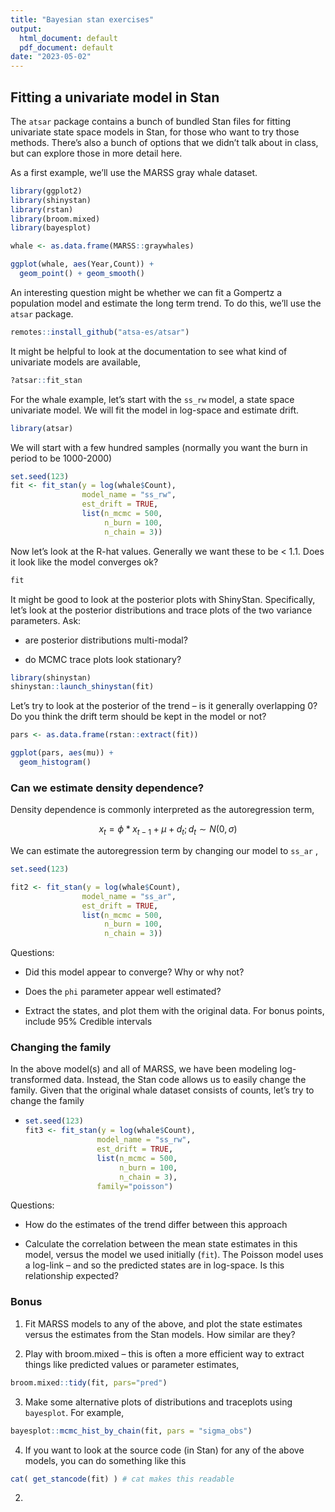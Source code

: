 ```yaml
---
title: "Bayesian stan exercises"
output:
  html_document: default
  pdf_document: default
date: "2023-05-02"
---
```


## Fitting a univariate model in Stan

The `atsar` package contains a bunch of bundled Stan files for fitting univariate state space models in Stan, for those who want to try those methods. There's also a bunch of options that we didn't talk about in class, but can explore those in more detail here.

As a first example, we'll use the MARSS gray whale dataset.

```r
library(ggplot2)
library(shinystan)
library(rstan)
library(broom.mixed)
library(bayesplot)
```

```r
whale <- as.data.frame(MARSS::graywhales)

ggplot(whale, aes(Year,Count)) + 
  geom_point() + geom_smooth()
```

An interesting question might be whether we can fit a Gompertz a population model and estimate the long term trend. To do this, we'll use the `atsar` package.

```r
remotes::install_github("atsa-es/atsar")
```

It might be helpful to look at the documentation to see what kind of univariate models are available,

```r
?atsar::fit_stan
```

For the whale example, let's start with the `ss_rw` model, a state space univariate model. We will fit the model in log-space and estimate drift.

```r
library(atsar)
```

We will start with a few hundred samples (normally you want the burn in period to be 1000-2000)

```r
set.seed(123)
fit <- fit_stan(y = log(whale$Count),
                model_name = "ss_rw",
                est_drift = TRUE,
                list(n_mcmc = 500, 
                     n_burn = 100, 
                     n_chain = 3))
```

Now let's look at the R-hat values. Generally we want these to be \< 1.1. Does it look like the model converges ok?

```r
fit
```

It might be good to look at the posterior plots with ShinyStan. Specifically, let's look at the posterior distributions and trace plots of the two variance parameters. Ask:

-   are posterior distributions multi-modal?

-   do MCMC trace plots look stationary?

```r
library(shinystan)
shinystan::launch_shinystan(fit)
```

Let's try to look at the posterior of the trend -- is it generally overlapping 0? Do you think the drift term should be kept in the model or not?

```r
pars <- as.data.frame(rstan::extract(fit))

ggplot(pars, aes(mu)) + 
  geom_histogram()
```

### Can we estimate density dependence?

Density dependence is commonly interpreted as the autoregression term,

$$
x_t = \phi*x_{t-1}+\mu+d_t; d_t \sim N(0,\sigma)
$$

We can estimate the autoregression term by changing our model to `ss_ar` ,

```r
set.seed(123)
```

```r
fit2 <- fit_stan(y = log(whale$Count),
                model_name = "ss_ar",
                est_drift = TRUE,
                list(n_mcmc = 500, 
                     n_burn = 100, 
                     n_chain = 3))
```

Questions:

-   Did this model appear to converge? Why or why not?

-   Does the `phi` parameter appear well estimated?

-   Extract the states, and plot them with the original data. For bonus points, include 95% Credible intervals

### Changing the family

In the above model(s) and all of MARSS, we have been modeling log-transformed data. Instead, the Stan code allows us to easily change the family. Given that the original whale dataset consists of counts, let's try to change the family

-   <div>

    ```r
    set.seed(123)
    fit3 <- fit_stan(y = log(whale$Count),
                    model_name = "ss_rw",
                    est_drift = TRUE,
                    list(n_mcmc = 500, 
                         n_burn = 100, 
                         n_chain = 3),
                    family="poisson")
    ```

    </div>

Questions:

-   How do the estimates of the trend differ between this approach

-   Calculate the correlation between the mean state estimates in this model, versus the model we used initially (`fit`). The Poisson model uses a log-link -- and so the predicted states are in log-space. Is this relationship expected?

### Bonus

1.  Fit MARSS models to any of the above, and plot the state estimates versus the estimates from the Stan models. How similar are they?

```{=html}
<!-- -->
```
2.  Play with broom.mixed -- this is often a more efficient way to extract things like predicted values or parameter estimates,

```r
broom.mixed::tidy(fit, pars="pred")
```

3.  Make some alternative plots of distributions and traceplots using `bayesplot`. For example,

```r
bayesplot::mcmc_hist_by_chain(fit, pars = "sigma_obs")
```

4.  If you want to look at the source code (in Stan) for any of the above models, you can do something like this

```r
cat( get_stancode(fit) ) # cat makes this readable

```

2.  

